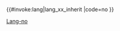 <includeonly>{{#invoke:lang|lang_xx_inherit
|code=no
}}</includeonly><noinclude>
{{Documentation|content=
{{Ombox |type=style |image=[[File:Globe of letters.svg|40px|alt=|link=]] |imageright=[[File:Nuvola Norwegian flag.svg|40px|alt=|link=]] |text=请注意此模板应用于'''不区分书面挪威语和新挪威语'''的[[挪威语|场合]]。

需要展示2种标准文法的内容时，应使用{{tl|lang-nb}}和{{tl|lang-nn}}。但不同的[[ISO 639]]代码和语言模板不会用于区分{{link-en|Riksmål|Riksmål}}和{{link-en|Høgnorsk|Høgnorsk}}；这些情况仍应使用本模板{{tlf|lang-no}}。

参见英语维基百科{{link-en|挪威语言冲突|Norwegian language conflict}}一文获取详情。
}}
{{Template:Lang-x/doc}}
}}
[[Category:日耳曼語族多語言支持模板|Lang-no]]
</noinclude>